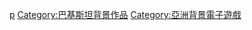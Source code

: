 [[Category:各国背景电子游戏|p]]
[[Category:巴基斯坦背景作品|Category:巴基斯坦背景作品]]
[[Category:亞洲背景電子遊戲|Category:亞洲背景電子遊戲]]
